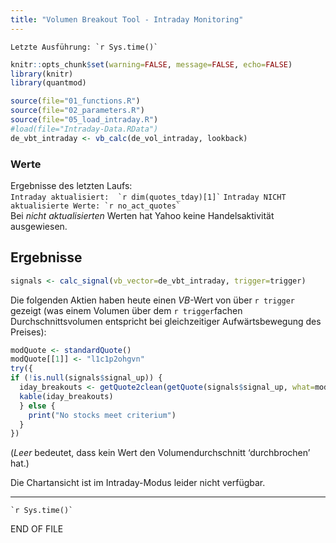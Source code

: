 ```yaml
---
title: "Volumen Breakout Tool - Intraday Monitoring"
---
```


```Letzte Ausführung: `r Sys.time()` ```   


```r
knitr::opts_chunk$set(warning=FALSE, message=FALSE, echo=FALSE)
library(knitr)
library(quantmod)

source(file="01_functions.R")
source(file="02_parameters.R")
source(file="05_load_intraday.R")
#load(file="Intraday-Data.RData")
de_vbt_intraday <- vb_calc(de_vol_intraday, lookback)

```

### Werte

Ergebnisse des letzten Laufs:  
```Intraday aktualisiert:  `r dim(quotes_tday)[1]` ```
```Intraday NICHT aktualisierte Werte: `r no_act_quotes` ```  
Bei _nicht aktualisierten_ Werten hat Yahoo keine Handelsaktivität ausgewiesen.

## Ergebnisse  

```r
signals <- calc_signal(vb_vector=de_vbt_intraday, trigger=trigger)
```

Die folgenden Aktien haben heute einen $VB$-Wert von über `r trigger` gezeigt (was einem Volumen über dem `r trigger`fachen Durchschnittsvolumen entspricht bei gleichzeitiger Aufwärtsbewegung des Preises):  

```r
modQuote <- standardQuote()
modQuote[[1]] <- "l1c1p2ohgvn"
try({
if (!is.null(signals$signal_up)) {
  iday_breakouts <- getQuote2clean(getQuote(signals$signal_up, what=modQuote))
  kable(iday_breakouts)
  } else {
    print("No stocks meet criterium")
  }
})
```  

(_Leer_ bedeutet, dass kein Wert den Volumendurchschnitt 'durchbrochen' hat.)  


Die Chartansicht ist im Intraday-Modus leider nicht verfügbar.

-----
``` `r Sys.time()` ```   

END OF FILE
